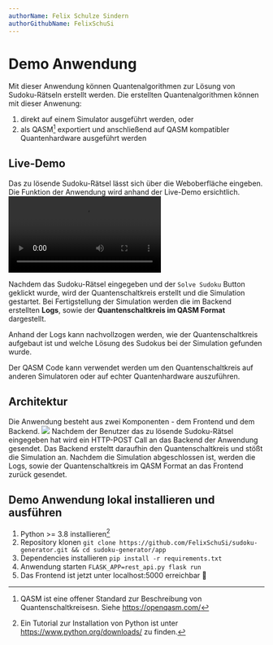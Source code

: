 ```yaml
---
authorName: Felix Schulze Sindern
authorGithubName: FelixSchuSi
---
```


# Demo Anwendung


Mit dieser Anwendung können Quantenalgorithmen zur Lösung von Sudoku-Rätseln erstellt werden.
Die erstellten Quantenalgorithmen können mit dieser Anwenung:
1. direkt auf einem Simulator ausgeführt werden, oder
2. als QASM[^1] exportiert und anschließend auf QASM kompatibler Quantenhardware ausgeführt werden

## Live-Demo

Das zu lösende Sudoku-Rätsel lässt sich über die Weboberfläche eingeben.
Die Funktion der Anwendung wird anhand der Live-Demo ersichtlich.
<br />
<video class="demo" controls>
  <source src="../../live_demo.mp4" type="video/mp4" />
</video>

Nachdem das Sudoku-Rätsel eingegeben und der `Solve Sudoku` Button geklickt wurde, wird der Quantenschaltkreis erstellt und die Simulation gestartet.
Bei Fertigstellung der Simulation werden die im Backend erstellten **Logs**, sowie der **Quantenschaltkreis im QASM Format** dargestellt.

Anhand der Logs kann nachvollzogen werden, wie der Quantenschaltkreis aufgebaut ist und welche Lösung des Sudokus bei der Simulation gefunden wurde.

Der QASM Code kann verwendet werden um den Quantenschaltkreis auf anderen Simulatoren oder auf echter Quantenhardware auszuführen.
## Architektur

Die Anwendung besteht aus zwei Komponenten - dem Frontend und dem Backend.
<img src="../../komponentendiagramm.png" />
Nachdem der Benutzer das zu lösende Sudoku-Rätsel eingegeben hat wird ein
HTTP-POST Call an das Backend der Anwendung gesendet.
Das Backend ersteltt daraufhin den Quantenschaltkreis und stößt die Simulation an.
Nachdem die Simulation abgeschlossen ist, werden die Logs, sowie der Quantenschaltkreis im QASM Format an das Frontend zurück gesendet.

## Demo Anwendung lokal installieren und ausführen
1. Python >= 3.8 installieren[^2]
2. Repository klonen
`git clone https://github.com/FelixSchuSi/sudoku-generator.git && cd sudoku-generator/app`
3. Dependencies installieren
`pip install -r requirements.txt`
4. Anwendung starten
`FLASK_APP=rest_api.py flask run`
5. Das Frontend ist jetzt unter localhost:5000 erreichbar 🎉

[^1]: QASM ist eine offener Standard zur Beschreibung von Quantenschaltkreisesn. Siehe https://openqasm.com/ 
[^2]: Ein Tutorial zur Installation von Python ist unter https://www.python.org/downloads/ zu finden.